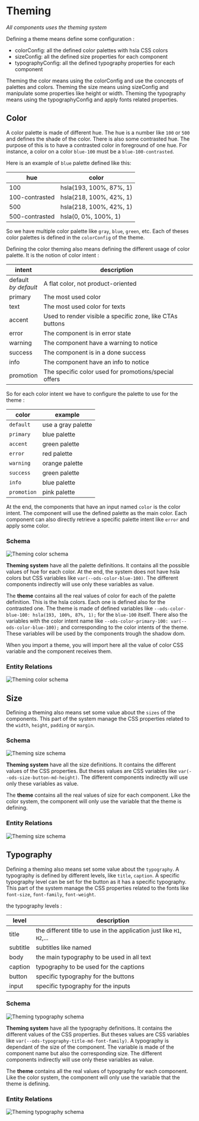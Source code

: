 
<Meta title="Code/Our Principles/Theming" />

# Theming
_All components uses the theming system_

Defining a theme means define some configuration :
- colorConfig: all the defined color palettes with hsla CSS colors
- sizeConfig: all the defined size properties for each component
- typographyConfig: all the defined typography properties for each component

Theming the color means using the colorConfig and use the concepts of palettes and colors.
Theming the size means using sizeConfig and manipulate some properties like height or width.
Theming the typography means using the typographyConfig and apply fonts related properties.

## Color

A color palette is made of different hue.
The hue is a number like `100` or `500` and defines the shade of the color.
There is also some contrasted hue. The purpose of this is to have a contrasted color in foreground of one hue.
For instance, a color on a color `blue-100` must be a `blue-100-contrasted`.

Here is an example of `blue` palette defined like this:

| hue            | color                   |
|----------------|-------------------------|
| 100            | hsla(193, 100%, 87%, 1) |
| 100-contrasted | hsla(218, 100%, 42%, 1) |
| 500            | hsla(218, 100%, 42%, 1) |
| 500-contrasted | hsla(0, 0%, 100%, 1)    |

So we have multiple color palette like `gray`, `blue`, `green`, etc.
Each of theses color palettes is defined in the `colorConfig` of the theme.

Defining the color theming also means defining the different usage of color palette.
It is the notion of color intent :

| intent                    | description                                               |
|---------------------------|-----------------------------------------------------------|
| default<br />_by default_ | A flat color, not product-oriented                        |
| primary                   | The most used color                                       |
| text                      | The most used color for texts                             |
| accent                    | Used to render visible a specific zone, like CTAs buttons |
| error                     | The component is in error state                           |
| warning                   | The component have a warning to notice                    |
| success                   | The component is in a done success                        |
| info                      | The component have an info to notice                      |
| promotion                 | The specific color used for promotions/special offers     |

So for each color intent we have to configure the palette to use for the theme :

| color       | example            |
|-------------|--------------------|
| `default`   | use a gray palette |
| `primary`   | blue palette       |
| `accent`    | green palette      |
| `error`     | red palette        |
| `warning`   | orange palette     |
| `success`   | green palette      |
| `info`      | blue palette       |
| `promotion` | pink palette       |

At the end, the components that have an input named `color` is the color intent.
The component will use the defined palette as the main color.
Each component can also directly retrieve a specific palette intent like `error` and apply some color.


### Schema

![Theming color schema](specifications/theming/theming-color-schema.png)

**Theming system** have all the palette definitions.
It contains all the possible values of hue for each color.
At the end, the system does not have hsla colors but CSS variables like `var(--ods-color-blue-100)`.
The different components indirectly will use only these variables as value.

The **theme** contains all the real values of color for each of the palette definition.
This is the hsla colors. Each one is defined also for the contrasted one.
The theme is made of defined variables like `--ods-color-blue-100: hsla(193, 100%, 87%, 1);` for the `blue-100` itself.
There also the variables with the color intent name like `--ods-color-primary-100: var(--ods-color-blue-100);`
and corresponding to the color intents of the theme.
These variables will be used by the components trough the shadow dom.

When you import a theme, you will import here all the value of color CSS variable and the component receives them.


### Entity Relations

![Theming color schema](specifications/theming/theming-color-relations.png)


## Size

Defining a theming also means set some value about the `sizes` of the components.
This part of the system manage the CSS properties related to the `width`, `height`, `padding` or `margin`.

### Schema

![Theming size schema](specifications/theming/theming-size-schema.png)

**Theming system** have all the size definitions.
It contains the different values of the CSS properties.
But theses values are CSS variables like `var(--ods-size-button-md-height)`.
The different components indirectly will use only these variables as value.

The **theme** contains all the real values of size for each component.
Like the color system, the component will only use the variable that the theme is defining.

### Entity Relations

![Theming size schema](specifications/theming/theming-size-relations.png)

## Typography

Defining a theming also means set some value about the `typography`.
A typography is defined by different levels, like `title`, `caption`.
A specific typography level can be set for the button as it has a specific typography.
This part of the system manage the CSS properties related to the fonts like `font-size`,
`font-family`, `font-weight`.

the typography levels :

| level    | description                                                            |
|----------|------------------------------------------------------------------------|
| title    | the different title to use in the application just like `H1`, `H2`,... |
| subtitle | subtitles like named                                                   |
| body     | the main typography to be used in all text                             |
| caption  | typography to be used for the captions                                 |
| button   | specific typography for the buttons                                    |
| input    | specific typography for the inputs                                     |

### Schema

![Theming typography schema](specifications/theming/theming-typography-schema.png)

**Theming system** have all the typography definitions.
It contains the different values of the CSS properties.
But theses values are CSS variables like `var(--ods-typography-title-md-font-family)`.
A typography is dependant of the size of the component.
The variable is made of the component name but also the corresponding size.
The different components indirectly will use only these variables as value.

The **theme** contains all the real values of typography for each component.
Like the color system, the component will only use the variable that the theme is defining.

### Entity Relations

![Theming typography schema](specifications/theming/theming-typography-relations.png)
